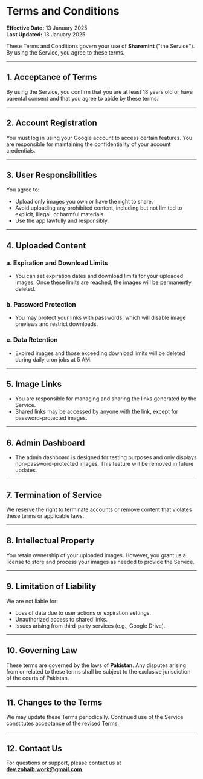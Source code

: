 # Terms and Conditions

**Effective Date:** 13 January 2025  
**Last Updated:** 13 January 2025  

These Terms and Conditions govern your use of **Sharemint** ("the Service"). By using the Service, you agree to these terms.

---

## 1. Acceptance of Terms
By using the Service, you confirm that you are at least 18 years old or have parental consent and that you agree to abide by these terms.

---

## 2. Account Registration
You must log in using your Google account to access certain features. You are responsible for maintaining the confidentiality of your account credentials.

---

## 3. User Responsibilities
You agree to:
- Upload only images you own or have the right to share.
- Avoid uploading any prohibited content, including but not limited to explicit, illegal, or harmful materials.
- Use the app lawfully and responsibly.

---

## 4. Uploaded Content
### a. Expiration and Download Limits
- You can set expiration dates and download limits for your uploaded images. Once these limits are reached, the images will be permanently deleted.

### b. Password Protection
- You may protect your links with passwords, which will disable image previews and restrict downloads.

### c. Data Retention
- Expired images and those exceeding download limits will be deleted during daily cron jobs at 5 AM.

---

## 5. Image Links
- You are responsible for managing and sharing the links generated by the Service.
- Shared links may be accessed by anyone with the link, except for password-protected images.

---

## 6. Admin Dashboard
- The admin dashboard is designed for testing purposes and only displays non-password-protected images. This feature will be removed in future updates.

---

## 7. Termination of Service
We reserve the right to terminate accounts or remove content that violates these terms or applicable laws.

---

## 8. Intellectual Property
You retain ownership of your uploaded images. However, you grant us a license to store and process your images as needed to provide the Service.

---

## 9. Limitation of Liability
We are not liable for:
- Loss of data due to user actions or expiration settings.
- Unauthorized access to shared links.
- Issues arising from third-party services (e.g., Google Drive).

---

## 10. Governing Law
These terms are governed by the laws of **Pakistan**. Any disputes arising from or related to these terms shall be subject to the exclusive jurisdiction of the courts of Pakistan.

---

## 11. Changes to the Terms
We may update these Terms periodically. Continued use of the Service constitutes acceptance of the revised Terms.

---

## 12. Contact Us
For questions or support, please contact us at **dev.zohaib.work@gmail.com**.
